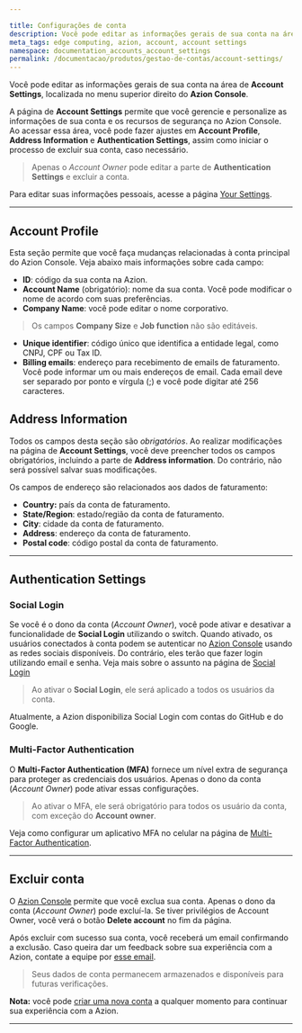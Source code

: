```yaml
---

title: Configurações de conta
description: Você pode editar as informações gerais de sua conta na área de Account Settings, localizada no menu superior direito do Azion Console.
meta_tags: edge computing, azion, account, account settings
namespace: documentation_accounts_account_settings
permalink: /documentacao/produtos/gestao-de-contas/account-settings/
---
```


Você pode editar as informações gerais de sua conta na área de **Account Settings**, localizada no menu superior direito do **Azion Console**.

A página de **Account Settings** permite que você gerencie e personalize as informações de sua conta e os recursos de segurança no Azion Console. Ao acessar essa área, você pode fazer ajustes em **Account Profile**, **Address Information** e **Authentication Settings**, assim como iniciar o processo de excluir sua conta, caso necessário.

> Apenas o *Account Owner* pode editar a parte de **Authentication Settings** e excluir a conta.

Para editar suas informações pessoais, acesse a página [Your Settings](/pt-br/documentacao/produtos/gestao-de-contas/your-settings/).

---

## Account Profile

Esta seção permite que você faça mudanças relacionadas à conta principal do Azion Console. Veja abaixo mais informações sobre cada campo:

- **ID**: código da sua conta na Azion.
- **Account Name** (obrigatório): nome da sua conta. Você pode modificar o nome de acordo com suas preferências.
- **Company Name**: você pode editar o nome corporativo.

> Os campos **Company Size** e **Job function** não são editáveis.

- **Unique identifier**: código único que identifica a entidade legal, como CNPJ, CPF ou Tax ID.
- **Billing emails**: endereço para recebimento de emails de faturamento. Você pode informar um ou mais endereços de email. Cada email deve ser separado por ponto e vírgula (;) e você pode digitar até 256 caracteres.

## Address Information

Todos os campos desta seção são *obrigatórios*. Ao realizar modificações na página de **Account Settings**, você deve preencher todos os campos obrigatórios, incluindo a parte de **Address information**. Do contrário, não será possível salvar suas modificações.

Os campos de endereço são relacionados aos dados de faturamento:

- **Country:** país da conta de faturamento.
- **State/Region**: estado/região da conta de faturamento.
- **City**: cidade da conta de faturamento.
- **Address**: endereço da conta de faturamento.
- **Postal code**: código postal da conta de faturamento.

---

## Authentication Settings

### Social Login

Se você é o dono da conta (*Account Owner*), você pode ativar e desativar a funcionalidade de **Social Login** utilizando o switch. Quando ativado, os usuários conectados à conta podem se autenticar no [Azion Console](https://console.azion.com/) usando as redes sociais disponíveis. Do contrário, eles terão que fazer login utilizando email e senha. Veja mais sobre o assunto na página de [Social Login](/pt-br/documentacao/produtos/gestao-de-contas/social-login/)

> Ao ativar o **Social Login**, ele será aplicado a todos os usuários da conta.

Atualmente, a Azion disponibiliza Social Login com contas do GitHub e do Google.

### Multi-Factor Authentication

O **Multi-Factor Authentication (MFA)** fornece um nível extra de segurança para proteger as credenciais dos usuários. Apenas o dono da conta (*Account Owner*) pode ativar essas configurações.

> Ao ativar o MFA, ele será obrigatório para todos os usuário da conta, com exceção do **Account owner**.

Veja como configurar um aplicativo MFA no celular na página de [Multi-Factor Authentication](/pt-br/documentacao/produtos/gestao-de-contas/multi-factor-authentication/).

---

## Excluir conta

O [Azion Console](https://console.azion.com/) permite que você exclua sua conta. Apenas o dono da conta (*Account Owner*) pode excluí-la. Se tiver privilégios de Account Owner, você verá o botão **Delete account** no fim da página.

Após excluir com sucesso sua conta, você receberá um email confirmando a exclusão. Caso queira dar um feedback sobre sua experiência com a Azion, contate a equipe por [esse email](mailto:feedback@azion.com).

> Seus dados de conta permanecem armazenados e disponíveis para futuras verificações.

**Nota:** você pode [criar uma nova conta](/pt-br/documentacao/produtos/contas/criar-uma-conta/) a qualquer momento para continuar sua experiência com a Azion.





---

